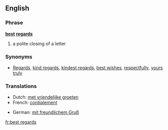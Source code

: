 ==English==

===Phrase===
'''[[best]] [[regards]]'''
# a polite closing of a letter

===Synonyms===
*[[Regards]], [[kind regards]], [[kindest regards]], [[best wishes]], [[respectfully]], [[yours truly]]

===Translations===

{{top}}
*Dutch: [[met vriendelijke groeten]]
*French: [[cordialement]]
{{mid}}
*German: [[mit freundlichem Gruß]]
{{bottom}}

[[fr:best regards]]